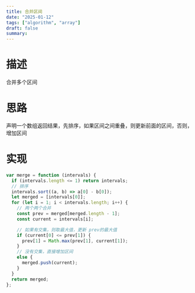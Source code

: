 ```yaml
---
title: 合并区间
date: "2025-01-12"
tags: ["algorithm", "array"]
draft: false
summary:
---
```


# 描述

合并多个区间

# 思路

声明一个数组返回结果，先排序，如果区间之间重叠，则更新前面的区间，否则，增加区间

# 实现

```js
var merge = function (intervals) {
  if (intervals.length <= 1) return intervals;
  // 排序
  intervals.sort((a, b) => a[0] - b[0]);
  let merged = [intervals[0]];
  for (let i = 1; i < intervals.length; i++) {
    // 两个两个合并
    const prev = merged[merged.length - 1];
    const current = intervals[i];

    // 如果有交集，则取最大值，更新 prev的最大值
    if (current[0] <= prev[1]) {
      prev[1] = Math.max(prev[1], current[1]);
    }
    // 没有交集，直接增加区间
    else {
      merged.push(current);
    }
  }
  return merged;
};
```
